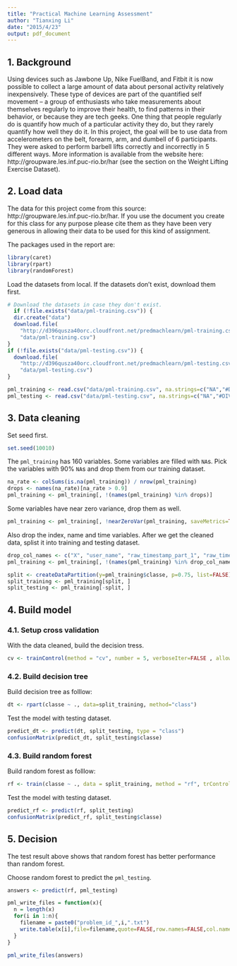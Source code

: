```yaml
---
title: "Practical Machine Learning Assessment"
author: "Tianxing Li"
date: "2015/4/23"
output: pdf_document
---
```


## 1. Background

Using devices such as Jawbone Up, Nike FuelBand, and Fitbit it is now possible to collect a large amount of data about personal activity relatively inexpensively. These type of devices are part of the quantified self movement – a group of enthusiasts who take measurements about themselves regularly to improve their health, to find patterns in their behavior, or because they are tech geeks. One thing that people regularly do is quantify how much of a particular activity they do, but they rarely quantify how well they do it. In this project, the goal will be to use data from accelerometers on the belt, forearm, arm, and dumbell of 6 participants. They were asked to perform barbell lifts correctly and incorrectly in 5 different ways. More information is available from the website here: http://groupware.les.inf.puc-rio.br/har (see the section on the Weight Lifting Exercise Dataset).


## 2. Load data

The data for this project come from this source: http://groupware.les.inf.puc-rio.br/har. If you use the document you create for this class for any purpose please cite them as they have been very generous in allowing their data to be used for this kind of assignment. 

The packages used in the report are:
```r
library(caret)
library(rpart)
library(randomForest)
```

Load the datasets from local. If the datasets don't exist, download them first.
```r
# Download the datasets in case they don't exist.
  if (!file.exists("data/pml-training.csv")) {
  dir.create("data")
  download.file(
    "http://d396qusza40orc.cloudfront.net/predmachlearn/pml-training.csv",
    "data/pml-training.csv")
}
if (!file.exists("data/pml-testing.csv")) {
  download.file(
    "http://d396qusza40orc.cloudfront.net/predmachlearn/pml-testing.csv",
    "data/pml-testing.csv")
}

```

```r
pml_training <- read.csv("data/pml-training.csv", na.strings=c("NA","#DIV/0!",""))
pml_testing <- read.csv("data/pml-testing.csv", na.strings=c("NA","#DIV/0!",""))
```

## 3. Data cleaning

Set seed first.
```r
set.seed(10010)
```

The `pml_training` has 160 variables. Some variables are filled with `NA`s. Pick the variables with 90% `NA`s and drop them from our training dataset.
```r
na_rate <- colSums(is.na(pml_training)) / nrow(pml_training)
drops <- names(na_rate)[na_rate > 0.9]
pml_training <- pml_training[, !(names(pml_training) %in% drops)]
```

Some variables have near zero variance, drop them as well.
```r
pml_training <- pml_training[, !nearZeroVar(pml_training, saveMetrics=TRUE)$nzv]
```

Also drop the index, name and time variables. After we get the cleaned data, splist it into training and testing dataset.
```r
drop_col_names <- c("X", "user_name", "raw_timestamp_part_1", "raw_timestamp_part_2", "cvtd_timestamp")
pml_training <- pml_training[, !(names(pml_training) %in% drop_col_names)]

split <- createDataPartition(y=pml_training$classe, p=0.75, list=FALSE)
split_training <- pml_training[split, ] 
split_testing <- pml_training[-split, ] 
```


## 4. Build model

### 4.1. Setup cross validation

With the data cleaned, build the decision tress.
```r
cv <- trainControl(method = "cv", number = 5, verboseIter=FALSE , allowParallel=TRUE)
```

### 4.2. Build decision tree

Build decision tree as folllow:
```r
dt <- rpart(classe ~ ., data=split_training, method="class")
```

Test the model with testing dataset.
```r
predict_dt <- predict(dt, split_testing, type = "class")
confusionMatrix(predict_dt, split_testing$classe)
```

### 4.3. Build random forest

Build random forest as folllow:
```r
rf <- train(classe ~ ., data = split_training, method = "rf", trControl= cv)
```

Test the model with testing dataset.
```r
predict_rf <- predict(rf, split_testing)
confusionMatrix(predict_rf, split_testing$classe)
```


## 5. Decision

The test result above shows that random forest has better performance than random forest. 

Choose random forest to predict the `pml_testing`.
```r
answers <- predict(rf, pml_testing)

pml_write_files = function(x){
  n = length(x)
  for(i in 1:n){
    filename = paste0("problem_id_",i,".txt")
    write.table(x[i],file=filename,quote=FALSE,row.names=FALSE,col.names=FALSE)
  }
}

pml_write_files(answers)

```


